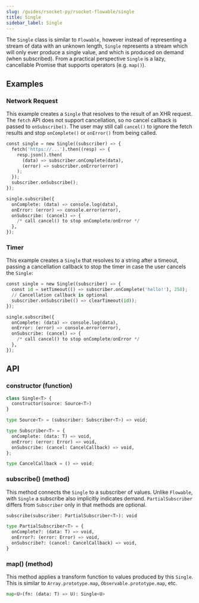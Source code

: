 ```yaml
---
slug: /guides/rsocket-py/rsocket-flowable/single
title: Single
sidebar_label: Single
---
```


The `Single` class is similar to `Flowable`, however instead of representing a stream of data with an unknown length, `Single` represents a stream which will only ever produce a single value, and which is produced on demand (when subscribed). From a practical perspective `Single` is a lazy, cancellable Promise that supports operators (e.g. `map()`).

## Examples

### Network Request

This example creates a `Single` that resolves to the result of an XHR request. The `fetch`
API does not support cancellation, so no cancel callback is passed to
`onSubscribe()`. The user may still call `cancel()` to ignore the fetch
results and stop `onComplete()` or `onError()` from being called.

```python
const single = new Single((subscriber) => {
  fetch('https://...').then((resp) => {
    resp.json().then(
      (data) => subscriber.onComplete(data),
      (error) => subscriber.onError(error)
    );
  });
  subscriber.onSubscribe();
});

single.subscribe({
  onComplete: (data) => console.log(data),
  onError: (error) => console.error(error),
  onSubscribe: (cancel) => {
    /* call cancel() to stop onComplete/onError */
  },
});
```

### Timer

This example creates a `Single` that resolves to a string after a timeout, passing a
cancellation callback to stop the timer in case the user cancels the `Single`:

```python
const single = new Single((subscriber) => {
  const id = setTimeout(() => subscriber.onComplete('hello!'), 250);
  // Cancellation callback is optional
  subscriber.onSubscribe(() => clearTimeout(id));
});

single.subscribe({
  onComplete: (data) => console.log(data),
  onError: (error) => console.error(error),
  onSubscribe: (cancel) => {
    /* call cancel() to stop onComplete/onError */
  },
});
```

## API

### constructor (function)

```python
class Single<T> {
  constructor(source: Source<T>)
}

type Source<T> = (subscriber: Subscriber<T>) => void;

type Subscriber<T> = {
  onComplete: (data: T) => void,
  onError: (error: Error) => void,
  onSubscribe: (cancel: CancelCallback) => void,
};

type CancelCallback = () => void;
```

### subscribe() (method)

This method connects the `Single` to a subscriber of values. Unlike `Flowable`, with `Single` a subscribe
also implicitly indicates demand. `PartialSubscriber` differs from `Subscriber`
only in that methods are optional.

```python
subscribe(subscriber: PartialSubscriber<T>): void

type PartialSubscriber<T> = {
  onComplete?: (data: T) => void,
  onError?: (error: Error) => void,
  onSubscribe?: (cancel: CancelCallback) => void,
}
```

### map() (method)

This method applies a transform function to values produced by this `Single`. This is similar to
`Array.prototype.map`, `Observable.prototype.map`, etc.

```python
map<U>(fn: (data: T) => U): Single<U>
```
